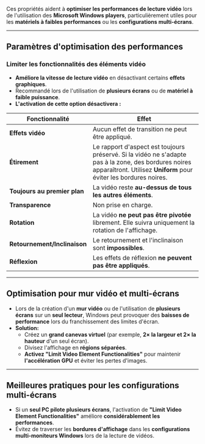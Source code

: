 Ces propriétés aident à **optimiser les performances de lecture vidéo** lors de l'utilisation des **Microsoft Windows players**, particulièrement utiles pour les **matériels à faibles performances** ou les **configurations multi-écrans**.

***

## **Paramètres d'optimisation des performances**

### **Limiter les fonctionnalités des éléments vidéo**

* **Améliore la vitesse de lecture vidéo** en désactivant certains **effets graphiques**.
* Recommandé lors de l'utilisation de **plusieurs écrans** ou de **matériel à faible puissance**.
* **L'activation de cette option désactivera :**

| **Fonctionnalité**           | **Effet**                                                                                                                                                                 |
| ---------------------------- | ------------------------------------------------------------------------------------------------------------------------------------------------------------------------- |
| **Effets vidéo**             | Aucun effet de transition ne peut être appliqué.                                                                                                                          |
| **Étirement**                | Le rapport d'aspect est toujours préservé. Si la vidéo ne s'adapte pas à la zone, des bordures noires apparaîtront. Utilisez **Uniform** pour éviter les bordures noires. |
| **Toujours au premier plan** | La vidéo reste **au-dessus de tous les autres éléments**.                                                                                                                 |
| **Transparence**             | Non prise en charge.                                                                                                                                                      |
| **Rotation**                 | La vidéo **ne peut pas être pivotée** librement. Elle suivra uniquement la rotation de l'affichage.                                                                       |
| **Retournement/Inclinaison** | Le retournement et l'inclinaison sont **impossibles**.                                                                                                                    |
| **Réflexion**                | Les effets de réflexion **ne peuvent pas être appliqués**.                                                                                                                |

***

## **Optimisation pour mur vidéo et multi-écrans**

* Lors de la création d'un **mur vidéo** ou de l'utilisation de **plusieurs écrans** sur un **seul lecteur**, Windows peut provoquer des **baisses de performance** lors du franchissement des limites d'écran.
* **Solution:**
  * Créez un **grand canevas virtuel** (par exemple, **2× la largeur et 2× la hauteur** d'un seul écran).
  * Divisez l'affichage en **régions séparées**.
  * **Activez "Limit Video Element Functionalities"** pour maintenir **l'accélération GPU** et éviter les pertes d'images.

***

## **Meilleures pratiques pour les configurations multi-écrans**

* Si un **seul PC pilote plusieurs écrans**, l'activation de **"Limit Video Element Functionalities"** améliore **considérablement les performances**.
* Évitez de traverser les **bordures d'affichage** dans les **configurations multi-moniteurs Windows** lors de la lecture de vidéos.
